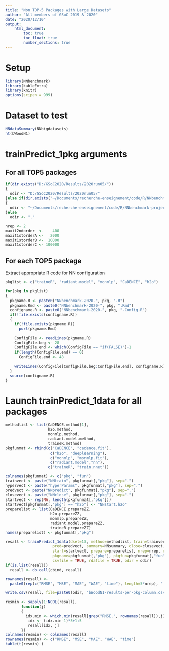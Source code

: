```yaml
---
title: "Non TOP-5 Packages with Large Datasets"
author: "All members of GSoC 2019 & 2020"
date: "2020/12/10"
output:
    html_document:
        toc: true
        toc_float: true
        number_sections: true
---
```


# Setup 

```r
library(NNbenchmark)
library(kableExtra)
library(knitr)
options(scipen = 999)
```

# Dataset to test

```r
NNdataSummary(NNbigdatasets)
ht(bWoodN1)
```

# trainPredict_1pkg arguments

## For all TOP5 packages
```r
if(dir.exists("D:/GSoC2020/Results/2020run05/"))
{  
  odir <- "D:/GSoC2020/Results/2020run05/"
}else if(dir.exists("~/Documents/recherche-enseignement/code/R/NNbenchmark-project/NNtempresult/"))
{  
  odir <- "~/Documents/recherche-enseignement/code/R/NNbenchmark-project/NNtempresult/"
}else
  odir <- "."

nrep <- 2
maxit2ndorder  <-    400
maxit1storderA <-   2000
maxit1storderB <-  10000
maxit1storderC <- 100000

```

## For each TOP5 package

Extract appropriate R code for NN configuration
```r
pkglist <- c("traineR", "radiant.model", "monmlp", "CaDENCE", "h2o")

for(pkg in pkglist)
{
  pkgname.R <- paste0("NNbenchmark-2020-", pkg, ".R")
  pkgname.Rmd <- paste0("NNbenchmark-2020-", pkg, ".Rmd")
  configname.R <- paste0("NNbenchmark-2020-", pkg, "-Config.R")
  if(!file.exists(configname.R))
  {
    if(!file.exists(pkgname.R))
      purl(pkgname.Rmd)
    
    ConfigFile <- readLines(pkgname.R)
    ConfigFile.beg <- 28
    ConfigFile.end <- which(ConfigFile == "if(FALSE)")-1
    if(length(ConfigFile.end) == 0)
      ConfigFile.end <- 48
    
    writeLines(ConfigFile[ConfigFile.beg:ConfigFile.end], configname.R)
  }
  source(configname.R)
}
```

<!--
if(!file.exists("NNbenchmark-2020-MachineShop.R"))
    purl("NNbenchmark-2020-MachineShop.Rmd")
  ConfigFile <- readLines("NNbenchmark-2020-MachineShop.R")[28:48]
  writeLines(ConfigFile, "NNbenchmark-2020-MachineShop-Config.R")
#source("NNbenchmark-2020-MachineShop-Config.R")
-->





# Launch trainPredict_1data for all packages

```r
methodlist <- list(CaDENCE.method[1], 
                   h2o.method,
                   monmlp.method, 
                   radiant.model.method,
                   traineR.method)
pkgfunmat <- rbind(c("CaDENCE", "cadence.fit"),
                    c("h2o", "deeplearning"),
                    c("monmlp", "monmlp.fit"),
                    c("radiant.model","nn"),
                   c("traineR", "train.nnet"))

colnames(pkgfunmat) <- c("pkg", "fun")  
trainvect <- paste("NNtrain", pkgfunmat[,"pkg"], sep=".")
hypervect <- paste("hyperParams", pkgfunmat[,"pkg"], sep=".")
predvect <- paste("NNpredict", pkgfunmat[,"pkg"], sep=".")
closevect <- paste("NNclose", pkgfunmat[,"pkg"], sep=".")
startvect <- rep(NA, length(pkgfunmat[,"pkg"]))
startvect[pkgfunmat[,"pkg"] == "h2o"] <- "NNstart.h2o"
preparelist <- list(CaDENCE.prepareZZ, 
                    h2o.prepareZZ,
                    monmlp.prepareZZ, 
                    radiant.model.prepareZZ,
                    traineR.prepareZZ)
names(preparelist) <- pkgfunmat[,"pkg"]

resall <- trainPredict_1data(dset=13, method=methodlist, train=trainvect, hyper=hypervect,
                     pred=predvect, summary=NNsummary, close=closevect, 
                     start=startvect, prepare=preparelist, nrep=nrep, echo=FALSE, doplot=FALSE,
                     pkgname=pkgfunmat[,"pkg"], pkgfun=pkgfunmat[,"fun"], 
                     csvfile = TRUE, rdafile = TRUE, odir = odir)
if(is.list(resall))
  resall <- do.call(cbind, resall)

rownames(resall) <- 
  paste0(rep(c("RMSE", "MSE", "MAE", "WAE", "time"), length=5*nrep), ".", rep(1:nrep, each=5))

write.csv(resall, file=paste0(odir, "bWoodN1-results-per-pkg-column.csv"))

resmin <- sapply(1:NCOL(resall),
       function(j)
       {
         idx.min <- which.min(resall[grep("RMSE.", rownames(resall)),j])
          idx <- (idx.min-1)*5+1:5
          resall[idx, j]
       })
colnames(resmin) <- colnames(resall)
rownames(resmin) <- c("RMSE", "MSE", "MAE", "WAE", "time")
kable(t(resmin) )

```



